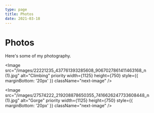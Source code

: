 ```yaml
---
type: page
title: Photos
date: 2021-03-18
---
```


# Photos

Here's some of my photography.


<Image
  src="/images/22221235_437761393285608_9067027861411463168_n (1).jpg"
  alt="Climbing"
  priority
  width={1125}
  height={750}
  style={{ marginBottom: '20px' }}
  className="next-image"
/>

<Image
  src="/images/27574222_219208878650355_7416626247733608448_n (1).jpg"
  alt="Gorge"
  priority
  width={1125}
  height={750}
  style={{ marginBottom: '20px' }}
  className="next-image"
/>
